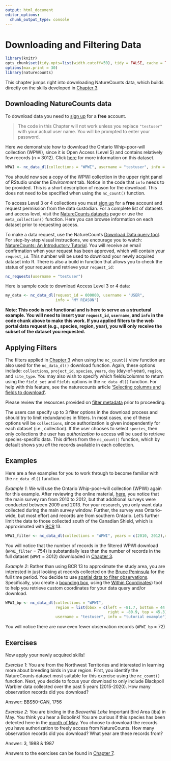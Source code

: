 ```yaml
---
output: html_document
editor_options: 
  chunk_output_type: console
---
```


# Downloading and Filtering Data {#Download4}

```r
library(knitr)
opts_chunk$set(tidy.opts=list(width.cutoff=50), tidy = FALSE, cache = TRUE)
options(max.print = 30)
library(naturecounts)
```

This chapter jumps right into downloading NatureCounts data, which builds directly on the skills developed in [Chapter 3](#Data3).

## Downloading NatureCounts data {#Download4.1}

To download data you need to [sign up](https://www.birdscanada.org/birdmon/default/register.jsp) for a **free** account.

> The code in this Chapter will not work unless you replace `"testuser"` with your actual user name. You will be prompted to enter your password.

Here we demonstrate how to download the Ontario Whip-poor-will collection (WPWI), since it is Open Access (Level 5) and contains relatively few records (n = 3012). Click [here](https://www.birdscanada.org/birdmon/default/datasets.jsp?code=WPWI) for more information on this dataset.

```r
WPWI <- nc_data_dl(collections = "WPWI", username = "testuser", info = "tutorial example")
```

You should now see a copy of the WPWI collection in the upper right panel of RStudio under the *Environment* tab. Notice in the code that `info` needs to be provided. This is a short description of reason for the download. This does not need to be specified when using the `nc_count()` function.

To access Level 3 or 4 collections you must [sign up](https://www.birdscanada.org/birdmon/default/register.jsp) for a **free** account and request permission from the data custodian. For a complete list of datasets and access level, visit the [NatureCounts datasets](https://www.birdscanada.org/birdmon/default/datasets.jsp) page or use the `meta_collection()` function. Here you can browse information on each dataset prior to requesting access.

To make a data request, use the NatureCounts [Download Data query tool](https://www.birdscanada.org/birdmon/default/searchquery.jsp). For step-by-step visual instructions, we encourage you to watch: [NatureCounts: An Introductory Tutorial](link%20to%20be%20provided). You will receive an email confirmation when your request has been approved, which will contain your `request_id`. This number will be used to download your newly acquired dataset into R. There is also a build in function that allows you to check the status of your request and retrieve your `request_id`:

```r
nc_requests(username = "testuser")
```

Here is sample code to download Access Level 3 or 4 data:

```r

my_data <- nc_data_dl(request_id = 000000, username = "USER",
                      info = "MY REASON")
```

**Note: This code is not functional and is here to serve as a structural example. You will need to insert your `request_id`, `username`, and `info` in the code chunk above to make this work. If you applied filters to the web portal data request (e.g., species, region, year), you will only receive the subset of the dataset you requested.**

## Applying Filters {#Download4.2}

The filters applied in [Chapter 3](#Data3) when using the `nc_count()` view function are also used for the `nc_data_dl()` download function. Again, these options include: `collections`, `project_id`, `species`, `years`, `doy` (day-of-year), `region`, and `site_type`. You may also wish to specify which fields/columns to return using the `field_set` and `fields` options in the `nc_data_dl()` function. For help with this feature, see the naturecounts article ['Selecting columns and fields to download'](https://birdstudiescanada.github.io/naturecounts/articles/selecting-fields.html).

Please review the resources provided on [filter metadata](#Data3.5) prior to proceeding.

The users can specify up to 3 filter options in the download process and should try to limit redundancies in filters. In most cases, one of these options will be `collections`, since authorization is given independently for each dataset (i.e., collection). If the user chooses to select `species`, then only collections the user has *authorization* to access will be used to retrieve species-specific data. This differs from the `nc_count()` function, which by default shows you *all* the records available in each collection.

## Examples {#Download4.3}

Here are a few examples for you to work through to become familiar with the `nc_data_dl()` function.

*Example 1*: We will use the Ontario Whip-poor-will collection (WPWI) again for this example. After reviewing the online material, [here](https://www.birdscanada.org/birdmon/default/datasets.jsp?code=WPWI), you notice that the main survey ran from 2010 to 2012, but that additional surveys were conducted between 2009 and 2013. For your research, you only want data collected during the main survey window. Further, the survey was Ontario-wide, but most effort and records are from southern Ontario. Let's further limit the data to those collected south of the Canadian Shield, which is approximated with [BCR](http://nabci-us.org/assets/images/bcr_map2.jpg) 13.

```r
WPWI_filter <- nc_data_dl(collections = "WPWI", years = c(2010, 2012),region = list(bcr = "13"), username = "testuser", info = "tutorial example")
```

You will notice that the number of records in the filtered WPWI download (`WPWI_filter` = 754) is substantially less than the number of records in the full dataset (`WPWI` = 3012) downloaded in [Chapter 3](#Data3).

*Example 2*: Rather than using BCR 13 to approximate the study area, you are interested in just looking at records collected on the [Bruce Peninsula](https://en.wikipedia.org/wiki/Bruce_Peninsula) for the full time period. You decide to use [spatial data to filter observations](https://birdstudiescanada.github.io/naturecounts/articles/region-spatial.html). Specifically, you create a [bounding box](https://birdstudiescanada.github.io/naturecounts/articles/region-codes.html), using the [Within Coordinates](https://www.birdscanada.org/birdmon/default/searchquery.jsp)) tool to help you retrieve custom coordinates for your data query and/or download.

```r
WPWI_bp <- nc_data_dl(collections = "WPWI", 
                      region = list(bbox = c(left = -81.7, bottom = 44.5, 
                                             right = -80.9, top = 45.3)), 
                      username = "testuser", info = "tutorial example")

```

You will notice there are now even fewer observation records (`WPWI_bp` = 72)

## Exercises {#Download4.4}

Now apply your newly acquired skills!

*Exercise 1*: You are from the Northwest Territories and interested in learning more about breeding birds in your region. First, you identify the NatureCounts dataset most suitable for this exercise using the `nc_count()` function. Next, you decide to focus your download to only include Blackpoll Warbler data collected over the past 5 years (2015-2020). How many observation records did you download?

Answer: BBS50-CAN, 1756

*Exercise 2*: You are birding in the *Beaverhill Lake* Important Bird Area (iba) in May. You think you hear a Bobolink! You are curious if this species has been detected here in the [month of May](https://www.esrl.noaa.gov/gmd/grad/neubrew/Calendar.jsp). You choose to download the records you have authorization to freely access from NatureCounts. How many observation records did you download? What year are these records from?

Answer: 3, 1988 & 1987

Answers to the exercises can be found in [Chapter 7](#Ans7.2).
